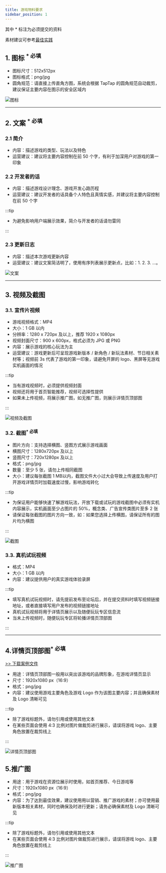 ```yaml
---
title: 游戏物料要求
sidebar_position: 1
---
```



其中 <Red>\*</Red> 标注为必须提交的资料

素材建议可参考[最佳实践](/store/store-practice/)

## 1. **图标** <sup><Red>\* 必填</Red></sup>

- 图标尺寸：512x512px
- 图标格式：png/jpg
- 圆角规范：请直接上传直角方图，系统会根据 TapTap 的圆角规范自动裁剪，建议保证主要内容在图示的安全区域内

![图标](https://capacity-files.lcfile.com/hjElO6MwvEp7imUAPVFGdyuG8M2tfpgi/%E5%9B%BE%E6%A0%87.webp)

---

## 2. **文案** <sup><Red>\* 必填</Red></sup>
### 2.1 简介

- 内容：描述游戏的类型、玩法以及特色
- 运营建议：建议将主要内容控制在前 50 个字，有利于加深用户对游戏的第一印象

### 2.2 开发者的话

- 内容：描述游戏设计理念、游戏开发心路历程
- 运营建议：建议开发者的话具备个人特色且真情实感，并建议将主要内容控制在前 50 个字

:::tip

- 为避免影响用户端展示效果，简介与开发者的话请勿雷同

:::

### 2.3 更新日志

- 内容：描述本次游戏更新内容
- 运营建议：建议文案简洁明了，使用有序列表展示更新点，比如：1. 2. 3. ...。

![文案](https://capacity-files.lcfile.com/q2AAxaXSLbwOjTdYuOUir13d2y3SabQ2/%E6%96%87%E6%A1%88.webp)

---

## 3. **视频及截图**

### 3.1. 宣传片视频

- 游戏视频格式：MP4
- 大小：1 GB 以内
- 分辨率：1280 x 720px 及以上，推荐 1920 x 1080px 
- 视频封面尺寸：900 x 600px，格式必须为 JPG 或 PNG 
- 内容：展示游戏的核心玩法为主
- 运营建议：游戏更新后可呈现游戏新版本 / 新角色 / 新玩法素材、节日相关素材等；视频前 3s 代表了游戏的第一印象，请避免开屏的 logo、黑屏等无游戏实机画面的情况

:::tip

- 当有游戏视频时，必须提供视频封面
- 视频还将用于首页智能推荐，视频可选择性提供
- 如果未上传视频，将展示推广图，如无推广图，则展示详情页顶部图

:::

![视频及截图](https://capacity-files.lcfile.com/MFSgXvCI8fa5hmqcVlBbNdJprdDEVWAn/%E8%A7%86%E9%A2%91%E5%8F%8A%E6%88%AA%E5%9B%BE.webp)


### 3.2. 截图<sup><Red>\* 必填</Red></sup>

- 图片方向：支持选择横图、竖图方式展示游戏画面
- 横图尺寸：1280x720px 及以上
- 竖图尺寸：720x1280px 及以上
- 格式：png/jpg
- 数量：至少 5 张，请勿上传相同截图
- 大小：建议每张截图 1 MB以内，截图文件大小过大会导致上传速度及用户打开游戏详情页时加载速度过慢，影响游戏转化

:::tip

- 为保证用户能够快速了解游戏玩法，开放下载或试玩的游戏截图中必须有实机内容展示，实机画面至少占图片的 50%，概念类、广告宣传类图片至多 2 张
- 请保证每张截图的图片方向一致，如：如果您选择上传横图，请保证所有的图片均为横图

:::

![截图](https://capacity-files.lcfile.com/4r5qKbX44SFc0INoooLjIPTz9yvoVNgD/%E6%88%AA%E5%9B%BE.webp)

### 3.3. 真机试玩视频

- 格式：MP4  
- 大小：1 GB 以内  
- 内容：建议提供用户的真实游戏体验录屏

:::tip

- 填写真机试玩视频时，请先提前发布至论坛后，并在提交资料时填写视频链接地址，或者直接填写用户发布的视频链接地址
- 真机试玩视频将用于详情页展示以及随便玩玩专区信息流
- 当未上传视频时，随便玩玩专区将轮播详情页顶部图 

:::


---

## 4.**详情页顶部图**<sup><Red>\* 必填</Red></sup>

[>> 下载案例文件](https://doc-files.tapimg.com/dev/1920_1080%E5%AE%A3%E4%BC%A0%E5%9B%BE%E6%A1%88%E4%BE%8B.psd)

- 用途：详情页顶部图一般用以突出该游戏的品牌形象，在游戏详情页显示
- 尺寸：1920x1080 px（16:9）
- 格式：png/jpg
- 内容：建议使用游戏主要角色及游戏 Logo 作为该图主要内容；并且确保素材及 Logo 清晰可见

:::tip

- 除了游戏标题外，请勿引用或使用其他文本
- 在某些页面会使用 4:3 比例对图片做裁剪进行展示，请误将游戏 logo、主要角色放置在裁剪线上

:::

![详情页顶部图](https://capacity-files.lcfile.com/Lp6Od3PCzR4sOy8cdFg5EN9ru0CMS0Ou/%E8%AF%A6%E6%83%85%E9%A1%B5%E9%A1%B6%E9%83%A8%E5%9B%BE.webp)


## **5.推广图**

- 用途：用于游戏在资源位展示时使用，如首页推荐、今日游戏等
- 尺寸：1920x1080 px（16:9）
- 格式：png/jpg
- 内容：为了达到最佳效果，建议使用用以营销、推广游戏的素材；亦可使用最新版本相关素材，同时也确保及时进行更新；请务必确保素材及 Logo 清晰可见

:::tip

- 除了游戏标题外，请勿引用或使用其他文本
- 在某些页面会使用 4:3 比例对图片做裁剪进行展示，请误将游戏 logo、主要角色放置在裁剪线上

:::

![推广图](https://capacity-files.lcfile.com/mrXT2Ya1aYBvD9B8UNJKUuvDhPu38bIz/%E6%8E%A8%E5%B9%BF%E5%9B%BE.webp)